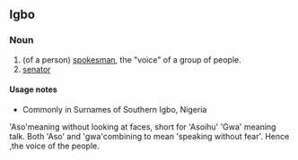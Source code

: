 ==Igbo==

===Noun===
{{head|ig|nouns}}

# (of a person) [[spokesman]], the "voice" of a group of people.
# [[senator]]

====Usage notes====
* Commonly in Surnames of Southern Igbo, Nigeria

'Aso'meaning without looking at faces, short for 'Asoihu'
'Gwa' meaning talk.
Both 'Aso' and 'gwa'combining to mean 'speaking without fear'.
Hence ,the voice of the people.